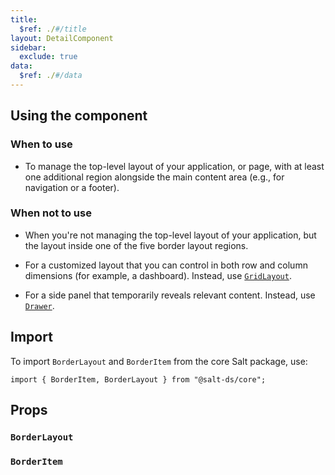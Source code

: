 ```yaml
---
title:
  $ref: ./#/title
layout: DetailComponent
sidebar:
  exclude: true
data:
  $ref: ./#/data
---
```


## Using the component

### When to use

- To manage the top-level layout of your application, or page, with at least one additional region alongside the main content area (e.g., for navigation or a footer).

### When not to use

- When you're not managing the top-level layout of your application, but the layout inside one of the five border layout regions.

- For a customized layout that you can control in both row and column dimensions (for example, a dashboard). Instead, use [`GridLayout`](../grid-layout).

- For a side panel that temporarily reveals relevant content. Instead, use [`Drawer`](../drawer).

## Import

To import `BorderLayout` and `BorderItem` from the core Salt package, use:

```
import { BorderItem, BorderLayout } from "@salt-ds/core";
```

## Props

### `BorderLayout`

<PropsTable componentName="BorderLayout" />

### `BorderItem`

<PropsTable componentName="BorderItem" />
